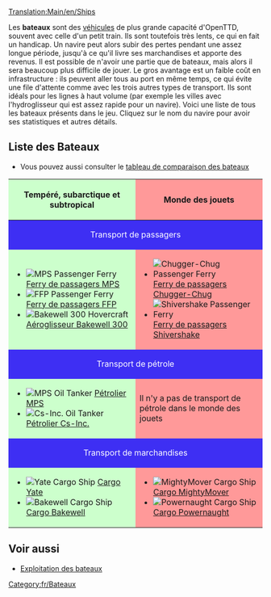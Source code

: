 [[Translation:Main/en/Ships]]{{en/-}}{{fr/Table des matières}}

Les '''bateaux''' sont des [[Main/fr/Véhicules|véhicules]] de plus grande capacité d'OpenTTD, souvent avec celle d'un petit train. Ils sont toutefois très lents, ce qui en fait un handicap. Un navire peut alors subir des pertes pendant une assez longue période, jusqu'à ce qu'il livre ses marchandises et apporte des revenus. Il est possible de n'avoir une partie que de bateaux, mais alors il sera beaucoup plus difficile de jouer. Le gros avantage est un faible coût en infrastructure : ils peuvent aller tous au port en même temps, ce qui évite une file d'attente comme avec les trois autres types de transport. Ils sont idéals pour les lignes à haut volume (par exemple les villes avec l'hydroglisseur qui est assez rapide pour un navire). Voici une liste de tous les bateaux présents dans le jeu. Cliquez sur le nom du navire pour avoir ses statistiques et autres détails.

==Liste des Bateaux==
* Vous pouvez aussi consulter le [[Main/fr/Comparaison navale|tableau de comparaison des bateaux]]

{|border="1" cellspacing="2" cellpadding="3" rules="all" style="margin:1em 1em 1em 0; border:solid 1px #AAAAAA;"
!width="50%" style="background: #ccffcc" | Tempéré, subarctique et subtropical
!width="50%" style="background: #ff9999" | Monde des jouets
|-
! colspan="2" style="background: #3e2ff3; color:white" align="center" | Transport de passagers
|-
| style="background: #ccffcc" |
*[[File:en/Ferry.png|MPS Passenger Ferry]] [[Main/fr/Ferry de passagers MPS|Ferry de passagers MPS]]
*[[File:en/Ferry.png|FFP Passenger Ferry]] [[Main/fr/Ferry de passagers FFP|Ferry de passagers FFP]]
*[[File:en/Hovercraft.png|Bakewell 300 Hovercraft]] [[Main/fr/Aéroglisseur Bakewell 300|Aéroglisseur Bakewell 300]]
| style="background: #ff9999" |
*[[File:en/Toylandpassengership.png|Chugger-Chug Passenger Ferry]] [[Main/fr/Ferry de passagers Chugger-Chug|Ferry de passagers Chugger-Chug]]
*[[File:en/Toylandpassengership.png|Shivershake Passenger Ferry]] [[Main/fr/Ferry de passagers Shivershake|Ferry de passagers Shivershake]]
|-
! colspan="2" style="background: #3e2ff3; color:white" align="center" | Transport de pétrole
|-
| style="background: #ccffcc" |
*[[File:en/OilTanker.png|MPS Oil Tanker]] [[Main/fr/Pétrolier MPS|Pétrolier MPS]]
*[[File:en/OilTanker.png|Cs-Inc. Oil Tanker]] [[Main/fr/Pétrolier Cs-Inc|Pétrolier Cs-Inc.]]
| style="background: #ff9999" | Il n'y a pas de transport de pétrole dans le monde des jouets
|-
! colspan="2" style="background: #3e2ff3; color:white" align="center" | Transport de marchandises
|-
| style="background: #ccffcc" |
*[[File:en/CargoShip.png|Yate Cargo Ship]] [[Main/fr/Cargo Yate|Cargo Yate]]
*[[File:en/CargoShip.png|Bakewell Cargo Ship]] [[Main/fr/Cargo Bakewell|Cargo Bakewell]]
| style="background: #ff9999" |
*[[File:en/Toylandcargoship.png|MightyMover Cargo Ship]] [[Main/fr/Cargo MightyMover|Cargo MightyMover]]
*[[File:en/Toylandcargoship.png|Powernaught Cargo Ship]] [[Main/fr/Cargo Powernaught|Cargo Powernaught]]
|}

==Voir aussi==
*[[Main/en/Construction Maritime/Fr#Exploitation du Bateau|Exploitation des bateaux]]


[[Category:fr/Bateaux]]